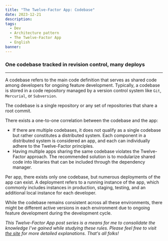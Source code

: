 ```yaml
---
title: "The Twelve-Factor App: Codebase"
date: 2023-12-21
description:
tags:
  - Dev
  - Architecture pattern
  - The Twelve-Factor App
  - English
banner:
---
```


### One codebase tracked in revision control, many deploys

---

A codebase refers to the main code definition that serves as shared code among
developers for ongoing feature development. Typically, a codebase is stored in a
code repository managed by a version control system like `Git`, `Mercurial`,
or `Subversion`.

The codebase is a single repository or any set of repositories that share a root
commit.

There exists a one-to-one correlation between the codebase and the app:

* If there are multiple codebases, it does not qualify as a single codebase but
rather constitutes a distributed system. Each component in a distributed system
is considered an app, and each can individually adhere to the
Twelve-Factor principles.
* Having multiple apps sharing the same codebase violates the Twelve-Factor approach.
The recommended solution is to modularize shared code into libraries that can be
included through the dependency manager.

Per app, there exists only one codebase, but numerous deployments of the app can
exist. A deployment refers to a running instance of the app, which commonly
includes instances in production, staging, testing, and an additional local
instance for each developer.

While the codebase remains consistent across all these environments, there might
be different active versions in each environment due to ongoing feature
development during the development cycle.

_This Twelve-Factor App post series is a means for me to consolidate the knowledge
I've gained while studying these rules. Please feel free to visit 
[the site](https://12factor.net/pt_br/) for more detailed explanations.
That's all folks!_